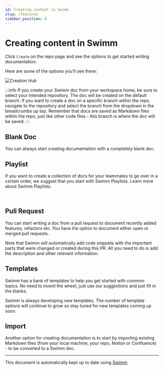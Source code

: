 ```yaml
---
id: Creating content in Swimm
slug: /features
sidebar_position: 0
---
```



# Creating content in Swimm

Click `Create` on the repo page and see the options to get started writing documentation:

Here are some of the options you’ll see there:

![Creation Hub](../../static/img/create_first_doc.png)

:::info
If you create your Swimm doc from your workspace home, be sure to select your intended repository. The doc will be created on the default branch. If you want to create a doc on a specific branch within the repo, navigate to the repository and select the branch from the dropdown in the breadcrumbs up top. Remember that docs are saved as Markdown files within the repo, just like other code flies - this branch is where the doc will be saved.
:::

## **Blank Doc**

You can always start creating documentation with a completely blank doc.

## **Playlist**

If you want to create a collection of docs for your teammates to go over in a certain order, we suggest that you start with Swimm Playlists. Learn more about <Link href="https://docs.swimm.io/Features/Swimm-Playlists"> Swimm Playlists.</Link>

<br />

<!-- vale Swimm.WordList = NO -->

## **Pull Request**

<!-- vale Swimm.WordList = YES -->

You can start writing a doc from a pull request to document recently added features, refactors etc. You have the option to document either open or merged pull requests.

Note that Swimm will automatically add code snippets with the important parts that were changed or created during this PR. All you need to do is add the description and other relevant information.

## **Templates**

Swimm has a <Link href="https://swimm.io/blog/how-to-use-swimm-templates/"> bank of templates</Link> to help you get started with common topics. No need to invent the wheel, just use our suggestions and just fill in the blanks.

Swimm is always developing new templates. The number of template options will continue to grow so stay tuned for new templates coming up soon.

## **Import**

Another option for creating documentation is to start by importing existing Markdown files (from your local machine, your repo, Notion or Confluence) - to be converted to a Swimm doc.

---

This document is automatically kept up to date using [Swimm](https://swimm.io).
